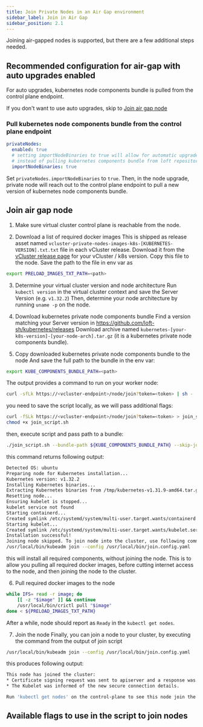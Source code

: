 ```yaml
---
title: Join Private Nodes in an Air Gap environment
sidebar_label: Join in Air Gap
sidebar_position: 2.1
---
```



Joining air-gapped nodes is supported, but there are a few additional steps needed.

## Recommended configuration for air-gap with auto upgrades enabled
For auto upgrades, kubernetes node components bundle is pulled from the control plane endpoint.

If you don't want to use auto upgrades, skip to [Join air gap node](#join-air-gap-node)

### Pull kubernetes node components bundle from the control plane endpoint
```yaml title="vcluster.yaml"
privateNodes:
  enabled: true
  # setting importNodeBinaries to true will allow for automatic upgrades in the air-gap setups.
  # instead of pulling kubernetes components bundle from loft repositories, it will pull it from control plane endpoint
  importNodeBinaries: true
```
Set `privateNodes.importNodeBinaries` to `true`. Then, in the node upgrade, private node will reach out to the control plane endpoint to pull a new version of kubernetes node components bundle.

## Join air gap node

1. Make sure virtual cluster control plane is reachable from the node.

2. Download a list of required docker images
This is shipped as release asset named `vcluster-private-nodes-images-k8s-[KUBERNETES-VERSION].txt.txt` file in each vCluster release.
Download it from the [vCluster release page](https://github.com/loft-sh/vcluster/releases) for your vCluster / k8s version.
Copy this file to the node.
Save the path to the file in env var as
```bash title="Save path to the images.txt"
export PRELOAD_IMAGES_TXT_PATH=<path>
```

3. Determine your virtual cluster version and node architecture
Run `kubectl version` in the virtual cluster context and save the Server Version (e.g. `v1.32.2`)
Then, determine your node architecture by running `uname -p` on the node.

4. Download kubernetes private node components bundle
Find a version matching your Server version in https://github.com/loft-sh/kubernetes/releases
Download archive named `kubernetes-[your-k8s-version]-[your-node-arch].tar.gz` (it is a kubernetes private node components bundle).

5. Copy downloaded kubernetes private node components bundle to the node
And save the full path to the bundle in the env var:
```bash title="Save path to the bundle"
export KUBE_COMPONENTS_BUNDLE_PATH=<path>
```

<PrivateNodesJoin />

The output provides a command to run on your worker node:

```bash title="Example output from creating a token"
curl -sfLk https://<vcluster-endpoint>/node/join?token=<token> | sh -
```

you need to save the script locally, as we will pass additional flags:

```bash title="Save join script"
curl -fSLk https://<vcluster-endpoint>/node/join?token=<token> > join_script.sh
chmod +x join_script.sh
```

then, execute script and pass path to a bundle:

```bash title="Join script"
./join_script.sh --bundle-path ${KUBE_COMPONENTS_BUNDLE_PATH} --skip-join
```
this command returns following output:
```bash title="skip join output"
Detected OS: ubuntu
Preparing node for Kubernetes installation...
Kubernetes version: v1.32.2
Installing Kubernetes binaries...
Extracting Kubernetes binaries from /tmp/kubernetes-v1.31.9-amd64.tar.gz...
Resetting node...
Ensuring kubelet is stopped...
kubelet service not found
Starting containerd...
Created symlink /etc/systemd/system/multi-user.target.wants/containerd.service → /etc/systemd/system/containerd.service.
Starting kubelet...
Created symlink /etc/systemd/system/multi-user.target.wants/kubelet.service → /etc/systemd/system/kubelet.service.
Installation successful!
Joining node skipped. To join node into the cluster, use following command:
/usr/local/bin/kubeadm join --config /usr/local/bin/join.config.yaml
```

this will install all required components, without joining the node. This is to allow you pulling all required docker images, before cutting internet access to the node, and then joining the node to the cluster.

6. Pull required docker images to the node
```bash title="Pull required images to the node containerd"
while IFS= read -r image; do
    [[ -z "$image" ]] && continue
    /usr/local/bin/crictl pull "$image"
done < ${PRELOAD_IMAGES_TXT_PATH}
```

After a while, node should report as `Ready` in the `kubectl get nodes`.

7. Join the node
Finally, you can join a node to your cluster, by executing the command from the output of join script
```bash title="kubeadm join node"
/usr/local/bin/kubeadm join --config /usr/local/bin/join.config.yaml
```

this produces following output:
```bash title="kubeadm join node output"
This node has joined the cluster:
* Certificate signing request was sent to apiserver and a response was received.
* The Kubelet was informed of the new secure connection details.

Run 'kubectl get nodes' on the control-plane to see this node join the cluster.
```

## Available flags to use in the script to join nodes

<PrivateNodesFlags />
